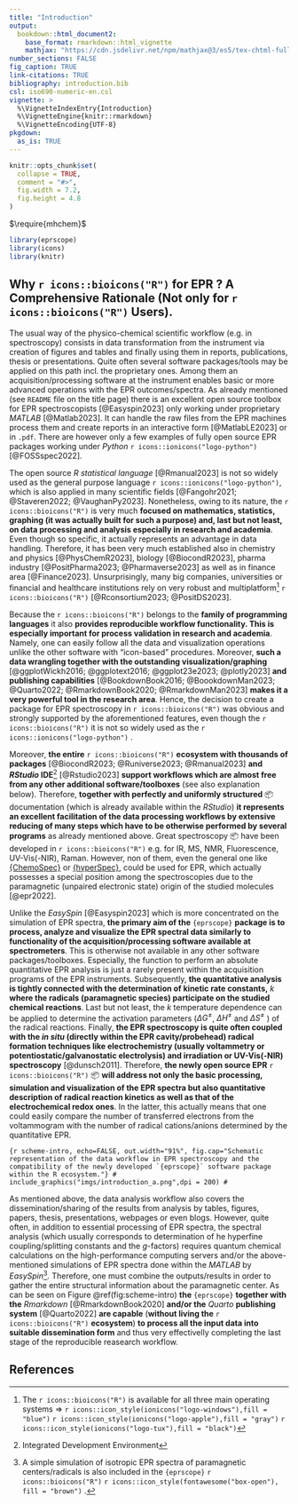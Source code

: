 ```yaml
---
title: "Introduction"
output: 
  bookdown::html_document2:
    base_format: rmarkdown::html_vignette
    mathjax: "https://cdn.jsdelivr.net/npm/mathjax@3/es5/tex-chtml-full.js"
number_sections: FALSE
fig_caption: TRUE
link-citations: TRUE
bibliography: introduction.bib
csl: iso690-numeric-en.csl
vignette: >
  %\VignetteIndexEntry{Introduction}
  %\VignetteEngine{knitr::rmarkdown}
  %\VignetteEncoding{UTF-8}
pkgdown:
  as_is: TRUE  
---
```


```r
knitr::opts_chunk$set(
  collapse = TRUE,
  comment = "#>",
  fig.width = 7.2,
  fig.height = 4.8
)
```

$\require{mhchem}$

```r
library(eprscope)
library(icons)
library(knitr)
```

## Why `r icons::bioicons("R")` for EPR ? A Comprehensive Rationale (Not only for `r icons::bioicons("R")` Users). {.unnumbered}

The usual way of the physico-chemical scientific workflow (e.g. in spectroscopy) consists in data transformation from the instrument via creation of figures and tables and finally using them in reports, publications, thesis or presentations. Quite often several software packages/tools may be applied on this path incl. the proprietary ones. Among them an acquisition/processing software at the instrument enables basic or more advanced operations with the EPR outcomes/spectra. As already mentioned (see `README` file on the title page) there is an excellent open source toolbox for EPR spectroscopists [@Easyspin2023] only working under proprietary *MATLAB* [@Matlab2023]. It can handle the raw files from the EPR machines process them and create reports in an interactive form [@MatlabLE2023] or in `.pdf`. There are however only a few examples of fully open source EPR packages working under *Python* `r icons::ionicons("logo-python")` [@FOSSspec2022].

The open source *R statistical language* [@Rmanual2023] is not so widely used as the general purpose language `r icons::ionicons("logo-python")`, which is also applied in many scientific fields [@Fangohr2021; @Staveren2022; @VaughanPy2023]. Nonetheless, owing to its nature, the `r icons::bioicons("R")` is very much **focused on mathematics, statistics, graphing (it was actually built for such a purpose) and, last but not least, on data processing and analysis especially in research and academia**. Even though so specific, it actually represents an advantage in data handling. Therefore, it has been very much established also in chemistry and physics [@PhysChemR2023], biology [@BiocondR2023], pharma industry [@PositPharma2023; @Pharmaverse2023] as well as in finance area [@Finance2023]. Unsurprisingly, many big companies, universities or financial and healthcare institutions rely on very robust and multiplatform[^1] `r icons::bioicons("R")` [@Rconsortium2023; @PositDS2023].

[^1]: The `r icons::bioicons("R")` is available for all three main operating systems =\> `r icons::icon_style(ionicons("logo-windows"),fill = "blue")` `r icons::icon_style(ionicons("logo-apple"),fill = "gray")` `r icons::icon_style(ionicons("logo-tux"),fill = "black")`

Because the `r icons::bioicons("R")` belongs to the **family of programming languages** it also **provides reproducible workflow functionality. This is especially important for process validation in research and academia**. Namely, one can easily follow all the data and visualization operations unlike the other software with "icon-based" procedures. Moreover, **such a data wrangling together with the outstanding visualization/graphing** [@ggplotWickh2016; @ggplotext2016; @ggplot23e2023; @plotly2023] **and publishing capabilities** [@BookdownBook2016; @BoookdownMan2023; @Quarto2022; @RmarkdownBook2020; @RmarkdownMan2023] **makes it a very powerful tool in the research area**. Hence, the decision to create a package for EPR spectroscopy in `r icons::bioicons("R")` was obvious and strongly supported by the aforementioned features, even though the `r icons::bioicons("R")` it is not so widely used as the `r icons::ionicons("logo-python")` .

Moreover, **the entire** `r icons::bioicons("R")` **ecosystem with thousands of packages** [@BiocondR2023; @Runiverse2023; @Rmanual2023] **and *RStudio* IDE**[^2] [@Rstudio2023] **support workflows which are almost free from any other additional software/toolboxes** (see also explanation below). Therefore, **together with perfectly and uniformly structured** 📦 documentation (which is already available within the *RStudio*) **it represents an excellent facilitation of the data processing workflows by extensive reducing of many steps which have to be otherwise performed by several programs** as already mentioned above. Great spectroscopy 📦 have been developed in `r icons::bioicons("R")` e.g. for IR, MS, NMR, Fluorescence, UV-Vis(-NIR), Raman. However, non of them, even the general one like [{ChemoSpec}](https://bryanhanson.github.io/ChemoSpec/) or [{hyperSpec}](https://r-hyperspec.github.io/hyperSpec/index.html), could be used for EPR, which actually possesses a special position among the spectroscopies due to the paramagnetic (unpaired electronic state) origin of the studied molecules [@epr2022].

[^2]: Integrated Development Environment

Unlike the *EasySpin* [@Easyspin2023] which is more concentrated on the simulation of EPR spectra, **the primary aim of the** `{eprscope}` **package is to process, analyze and visualize the EPR spectral data similarly to functionality of the acquisition/processing software available at spectrometers**. This is otherwise not available in any other software packages/toolboxes. Especially, the function to perform an absolute quantitative EPR analysis is just a rarely present within the acquisition programs of the EPR instruments. Subsequently, **the quantitative analysis is tightly connected with the determination of kinetic rate constants,** $k$ **where the radicals (paramagnetic species) participate on the studied chemical reactions**. Last but not least, the $k$ temperature dependence can be applied to determine the activation parameters ($\Delta G^{\neq}$, $\Delta H^{\neq}$ and $\Delta S^{\neq}$ ) of the radical reactions. Finally, **the EPR spectroscopy is quite often coupled with the *in situ* (directly within the EPR cavity/probehead) radical formation techniques like electrochemistry (usually voltammetry or potentiostatic/galvanostatic electrolysis) and irradiation or UV-Vis(-NIR) spectroscopy** [@dunsch2011]. Therefore, **the newly open source EPR** `r icons::bioicons("R")` 📦 **will address not only the basic processing, simulation and visualization of the EPR spectra but also quantitative description of radical reaction kinetics as well as that of the electrochemical redox ones**. In the latter, this actually means that one could easily compare the number of transferred electrons from the voltammogram with the number of radical cations/anions determined by the quantitative EPR.

```{r scheme-intro, echo=FALSE, out.width="91%", fig.cap="Schematic representation of the data workflow in EPR spectroscopy and the compatibility of the newly developed `{eprscope}` software package within the R ecosystem."}
#
include_graphics("imgs/introduction_a.png",dpi = 200)
#
```

As mentioned above, the data analysis workflow also covers the dissemination/sharing of the results from analysis by tables, figures, papers, thesis, presentations, webpages or even blogs. However, quite often, in addition to essential processing of EPR spectra, the spectral analysis (which usually corresponds to determination of he hyperfine coupling/splitting constants and the *g*-factors) requires quantum chemical calculations on the high-performance computing servers and/or the above-mentioned simulations of EPR spectra done within the *MATLAB* by *EasySpin*[^3]*.* Therefore, one must combine the outputs/results in order to gather the entire structural information about the paramagnetic center. As can be seen on Figure \@ref(fig:scheme-intro) **the** `{eprscope}` **together with the** *Rmarkdown* [@RmarkdownBook2020] **and/or the** *Quarto* **publishing system** [@Quarto2022] **are capable** (**without living the** `r icons::bioicons("R")` **ecosystem**) **to process all the input data into suitable dissemination form** and thus very effectivelly completing the last stage of the reproducible reasearch workflow.

[^3]: A simple simulation of isotropic EPR spectra of paramagnetic centers/radicals is also included in the `{eprscope}` `r icons::bioicons("R")` `r icons::icon_style(fontawesome("box-open"), fill = "brown")` .

## References
